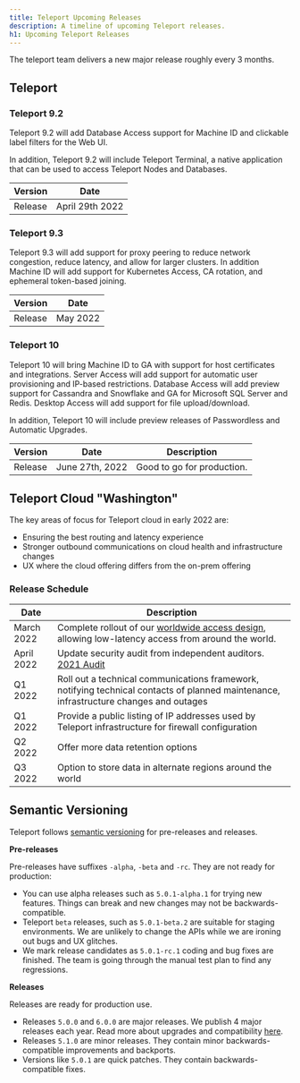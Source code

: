 ```yaml
---
title: Teleport Upcoming Releases
description: A timeline of upcoming Teleport releases.
h1: Upcoming Teleport Releases
---
```


The teleport team delivers a new major release roughly every 3 months.

## Teleport

### Teleport 9.2

Teleport 9.2 will add Database Access support for Machine ID and clickable
label filters for the Web UI.

In addition, Teleport 9.2 will include Teleport Terminal, a native application
that can be used to access Teleport Nodes and Databases.

| Version     | Date             |
|-------------|------------------|
| Release     | April 29th 2022  |

### Teleport 9.3

Teleport 9.3 will add support for proxy peering to reduce network congestion,
reduce latency, and allow for larger clusters. In addition Machine ID will add
support for Kubernetes Access, CA rotation, and ephemeral token-based joining.

| Version     | Date            |
|-------------|-----------------|
| Release     | May 2022        |

### Teleport 10

Teleport 10 will bring Machine ID to GA with support for host certificates
and integrations. Server Access will add support for automatic user
provisioning and IP-based restrictions. Database Access will add preview
support for Cassandra and Snowflake and GA for Microsoft SQL Server and
Redis. Desktop Access will add support for file upload/download.

In addition, Teleport 10 will include preview releases of Passwordless and
Automatic Upgrades.

| Version     | Date             | Description                |
|-------------|------------------|----------------------------|
| Release     | June 27th, 2022  | Good to go for production. |

## Teleport Cloud "Washington"

The key areas of focus for Teleport cloud in early 2022 are:
- Ensuring the best routing and latency experience
- Stronger outbound communications on cloud health and infrastructure changes
- UX where the cloud offering differs from the on-prem offering

### Release Schedule

| Date | Description |
| - | - |
| March 2022 | Complete rollout of our [worldwide access design](https://goteleport.com/blog/access-proxy-latency/), allowing low-latency access from around the world. |
| April 2022 | Update security audit from independent auditors. [2021 Audit](https://goteleport.com/resources/audits/teleport-cloud-security-audit-2021/) |
| Q1 2022 | Roll out a technical communications framework, notifying technical contacts of planned maintenance, infrastructure changes and outages |
| Q1 2022 | Provide a public listing of IP addresses used by Teleport infrastructure for firewall configuration |
| Q2 2022 | Offer more data retention options |
| Q3 2022 | Option to store data in alternate regions around the world |

## Semantic Versioning

Teleport follows [semantic versioning](https://semver.org/) for pre-releases and releases.

**Pre-releases**

Pre-releases have suffixes `-alpha`, `-beta` and `-rc`.
They are not ready for production:

- You can use alpha releases such as `5.0.1-alpha.1` for trying new features.
  Things can break and new changes may not be backwards-compatible.
- Teleport `beta` releases, such as `5.0.1-beta.2` are suitable for staging environments.
  We are unlikely to change the APIs while we are ironing out bugs and UX glitches.
- We mark release candidates as `5.0.1-rc.1` coding and bug fixes are finished.
  The team is going through the manual test plan to find any regressions.

**Releases**

Releases are ready for production use.

- Releases `5.0.0` and `6.0.0` are major releases. We publish 4 major releases each year.
  Read more about upgrades and compatibility [here](../setup/operations/upgrading.mdx).
- Releases `5.1.0` are minor releases. They contain minor backwards-compatible improvements and backports.
- Versions like `5.0.1` are quick patches. They contain backwards-compatible fixes.
